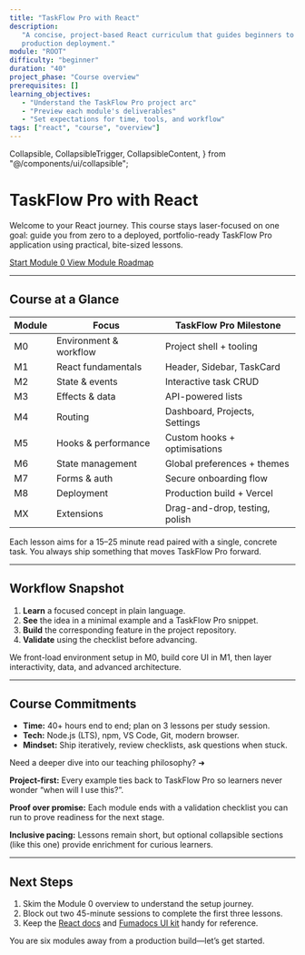 ```yaml
---
title: "TaskFlow Pro with React"
description:
   "A concise, project-based React curriculum that guides beginners to a
   production deployment."
module: "ROOT"
difficulty: "beginner"
duration: "40"
project_phase: "Course overview"
prerequisites: []
learning_objectives:
   - "Understand the TaskFlow Pro project arc"
   - "Preview each module's deliverables"
   - "Set expectations for time, tools, and workflow"
tags: ["react", "course", "overview"]
---
```


   Collapsible,
   CollapsibleTrigger,
   CollapsibleContent,
} from "@/components/ui/collapsible";

# TaskFlow Pro with React

Welcome to your React journey. This course stays laser-focused on one goal:
guide you from zero to a deployed, portfolio-ready TaskFlow Pro application
using practical, bite-sized lessons.

<div className='mt-6 flex flex-wrap gap-4'>
   <a
      className={buttonVariants({ variant: "primary" })}
      href='/docs/react/m0/1_welcome'
   >
      Start Module 0
   </a>
   <a
      className={buttonVariants({ variant: "outline" })}
      href='/docs/react/m0/0_index'
   >
      View Module Roadmap
   </a>
</div>

---

## Course at a Glance

| Module | Focus                  | TaskFlow Pro Milestone         |
| ------ | ---------------------- | ------------------------------ |
| M0     | Environment & workflow | Project shell + tooling        |
| M1     | React fundamentals     | Header, Sidebar, TaskCard      |
| M2     | State & events         | Interactive task CRUD          |
| M3     | Effects & data         | API-powered lists              |
| M4     | Routing                | Dashboard, Projects, Settings  |
| M5     | Hooks & performance    | Custom hooks + optimisations   |
| M6     | State management       | Global preferences + themes    |
| M7     | Forms & auth           | Secure onboarding flow         |
| M8     | Deployment             | Production build + Vercel      |
| MX     | Extensions             | Drag-and-drop, testing, polish |

Each lesson aims for a 15–25 minute read paired with a single, concrete task.
You always ship something that moves TaskFlow Pro forward.

---

## Workflow Snapshot

1. **Learn** a focused concept in plain language.
2. **See** the idea in a minimal example and a TaskFlow Pro snippet.
3. **Build** the corresponding feature in the project repository.
4. **Validate** using the checklist before advancing.

We front-load environment setup in M0, build core UI in M1, then layer
interactivity, data, and advanced architecture.

---

## Course Commitments

-  **Time:** 40+ hours end to end; plan on 3 lessons per study session.
-  **Tech:** Node.js (LTS), npm, VS Code, Git, modern browser.
-  **Mindset:** Ship iteratively, review checklists, ask questions when stuck.

<Collapsible className='mt-8' defaultOpen={false}>
   <CollapsibleTrigger className='group inline-flex w-full items-center justify-between rounded-md border px-4 py-2 text-sm font-medium'>
      Need a deeper dive into our teaching philosophy?
      <span className='transition-transform group-data-[state=open]:rotate-90'>
         ➜
      </span>
   </CollapsibleTrigger>
   <CollapsibleContent className='mt-4 space-y-3 rounded-md border bg-muted/40 p-4 text-sm text-muted-foreground'>
      <p>
         <strong>Project-first:</strong> Every example ties back to TaskFlow Pro
         so learners never wonder “when will I use this?”.
      </p>
      <p>
         <strong>Proof over promise:</strong> Each module ends with a validation
         checklist you can run to prove readiness for the next stage.
      </p>
      <p>
         <strong>Inclusive pacing:</strong> Lessons remain short, but optional
         collapsible sections (like this one) provide enrichment for curious
         learners.
      </p>
   </CollapsibleContent>
</Collapsible>

---

## Next Steps

1. Skim the Module 0 overview to understand the setup journey.
2. Block out two 45-minute sessions to complete the first three lessons.
3. Keep the [React docs](https://react.dev) and
   [Fumadocs UI kit](https://fumadocs.dev/docs/ui/components) handy for
   reference.

You are six modules away from a production build—let’s get started.
